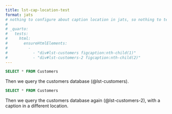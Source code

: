 ```yaml
---
title: lst-cap-location-test
format: jats
# nothing to configure about caption location in jats, so nothing to test?
# 
# _quarto:
#   tests:
#     html:
#       ensureHtmlElements:
#         - 
#           - "div#lst-customers figcaption:nth-child(1)"
#           - "div#lst-customers-2 figcaption:nth-child(2)"
---
```


```{#lst-customers .sql lst-cap="Customers _query_"}
SELECT * FROM Customers
```

Then we query the customers database (@lst-customers).


```{#lst-customers-2 .sql lst-cap="Customers _query_" lst-cap-location="bottom"}
SELECT * FROM Customers
```

Then we query the customers database again (@lst-customers-2), with a caption in a different location.
